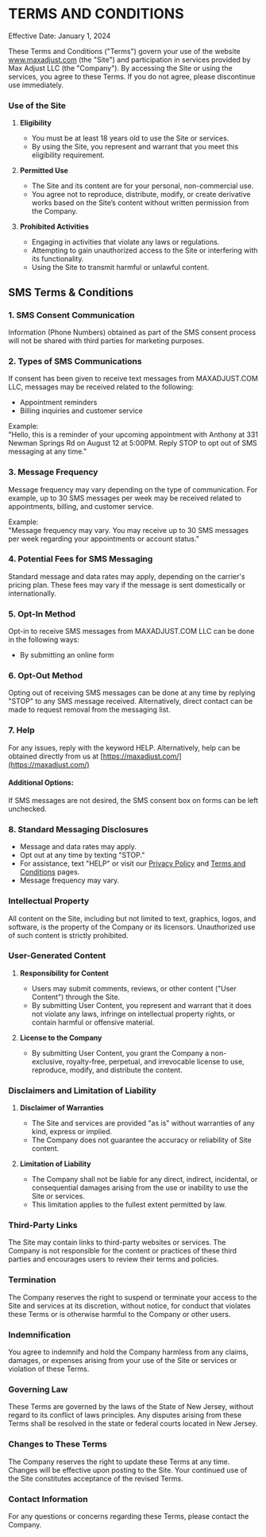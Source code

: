 # TERMS AND CONDITIONS

Effective Date: January 1, 2024

These Terms and Conditions ("Terms") govern your use of the website www.maxadjust.com (the "Site") and participation in services provided by Max Adjust LLC (the "Company"). By accessing the Site or using the services, you agree to these Terms. If you do not agree, please discontinue use immediately.

### **Use of the Site**

1. **Eligibility**

    - You must be at least 18 years old to use the Site or services.
    - By using the Site, you represent and warrant that you meet this eligibility requirement.

2. **Permitted Use**

    - The Site and its content are for your personal, non-commercial use.
    - You agree not to reproduce, distribute, modify, or create derivative works based on the Site’s content without written permission from the Company.

3. **Prohibited Activities**
    - Engaging in activities that violate any laws or regulations.
    - Attempting to gain unauthorized access to the Site or interfering with its functionality.
    - Using the Site to transmit harmful or unlawful content.

## SMS Terms & Conditions

### 1. SMS Consent Communication

Information (Phone Numbers) obtained as part of the SMS consent process will not be shared with third parties for marketing purposes.

### 2. Types of SMS Communications

If consent has been given to receive text messages from MAXADJUST.COM LLC, messages may be received related to the following:

-   Appointment reminders
-   Billing inquiries and customer service

Example:  
"Hello, this is a reminder of your upcoming appointment with Anthony at 331 Newman Springs Rd on August 12 at 5:00PM. Reply STOP to opt out of SMS messaging at any time."

### 3. Message Frequency

Message frequency may vary depending on the type of communication. For example, up to 30 SMS messages per week may be received related to appointments, billing, and customer service.

Example:  
"Message frequency may vary. You may receive up to 30 SMS messages per week regarding your appointments or account status."

### 4. Potential Fees for SMS Messaging

Standard message and data rates may apply, depending on the carrier's pricing plan. These fees may vary if the message is sent domestically or internationally.

### 5. Opt-In Method

Opt-in to receive SMS messages from MAXADJUST.COM LLC can be done in the following ways:

-   By submitting an online form

### 6. Opt-Out Method

Opting out of receiving SMS messages can be done at any time by replying "STOP" to any SMS message received. Alternatively, direct contact can be made to request removal from the messaging list.

### 7. Help

For any issues, reply with the keyword HELP. Alternatively, help can be obtained directly from us at [https://maxadjust.com/](https://maxadjust.com/)

#### Additional Options:

If SMS messages are not desired, the SMS consent box on forms can be left unchecked.

### 8. Standard Messaging Disclosures

-   Message and data rates may apply.
-   Opt out at any time by texting "STOP."
-   For assistance, text "HELP" or visit our [Privacy Policy](/privacy-policy) and [Terms and Conditions](/terms-conditions) pages.
-   Message frequency may vary.

### **Intellectual Property**

All content on the Site, including but not limited to text, graphics, logos, and software, is the property of the Company or its licensors. Unauthorized use of such content is strictly prohibited.

### **User-Generated Content**

1. **Responsibility for Content**

    - Users may submit comments, reviews, or other content ("User Content") through the Site.
    - By submitting User Content, you represent and warrant that it does not violate any laws, infringe on intellectual property rights, or contain harmful or offensive material.

2. **License to the Company**
    - By submitting User Content, you grant the Company a non-exclusive, royalty-free, perpetual, and irrevocable license to use, reproduce, modify, and distribute the content.

### **Disclaimers and Limitation of Liability**

1. **Disclaimer of Warranties**

    - The Site and services are provided "as is" without warranties of any kind, express or implied.
    - The Company does not guarantee the accuracy or reliability of Site content.

2. **Limitation of Liability**
    - The Company shall not be liable for any direct, indirect, incidental, or consequential damages arising from the use or inability to use the Site or services.
    - This limitation applies to the fullest extent permitted by law.

### **Third-Party Links**

The Site may contain links to third-party websites or services. The Company is not responsible for the content or practices of these third parties and encourages users to review their terms and policies.

### **Termination**

The Company reserves the right to suspend or terminate your access to the Site and services at its discretion, without notice, for conduct that violates these Terms or is otherwise harmful to the Company or other users.

### **Indemnification**

You agree to indemnify and hold the Company harmless from any claims, damages, or expenses arising from your use of the Site or services or violation of these Terms.

### **Governing Law**

These Terms are governed by the laws of the State of New Jersey, without regard to its conflict of laws principles. Any disputes arising from these Terms shall be resolved in the state or federal courts located in New Jersey.

### **Changes to These Terms**

The Company reserves the right to update these Terms at any time. Changes will be effective upon posting to the Site. Your continued use of the Site constitutes acceptance of the revised Terms.

### **Contact Information**

For any questions or concerns regarding these Terms, please contact the Company.
